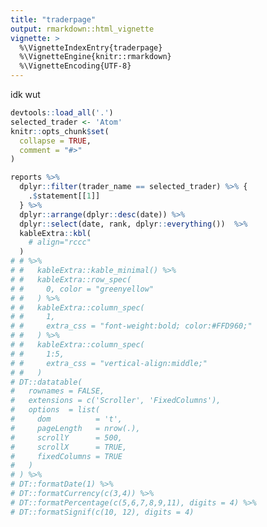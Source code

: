 ```yaml
---
title: "traderpage"
output: rmarkdown::html_vignette
vignette: >
  %\VignetteIndexEntry{traderpage}
  %\VignetteEngine{knitr::rmarkdown}
  %\VignetteEncoding{UTF-8}
---
```



idk wut

```r
devtools::load_all('.')
selected_trader <- 'Atom'
knitr::opts_chunk$set(
  collapse = TRUE,
  comment = "#>"
)
```

```r
reports %>%
  dplyr::filter(trader_name == selected_trader) %>% {
    .$statement[[1]]
  } %>%
  dplyr::arrange(dplyr::desc(date)) %>%
  dplyr::select(date, rank, dplyr::everything())  %>%
  kableExtra::kbl(
    # align="rccc"
  )
# # %>%
# #   kableExtra::kable_minimal() %>%
# #   kableExtra::row_spec(
# #     0, color = "greenyellow"
# #   ) %>%
# #   kableExtra::column_spec(
# #     1,
# #     extra_css = "font-weight:bold; color:#FFD960;"
# #   ) %>%
# #   kableExtra::column_spec(
# #     1:5,
# #     extra_css = "vertical-align:middle;"
# #   )
# DT::datatable(
#   rownames = FALSE,
#   extensions = c('Scroller', 'FixedColumns'),
#   options  = list(
#     dom          = 't',
#     pageLength   = nrow(.),
#     scrollY      = 500,
#     scrollX      = TRUE,
#     fixedColumns = TRUE
#   )
# ) %>%
# DT::formatDate(1) %>%
# DT::formatCurrency(c(3,4)) %>%
# DT::formatPercentage(c(5,6,7,8,9,11), digits = 4) %>%
# DT::formatSignif(c(10, 12), digits = 4) 
```


